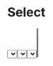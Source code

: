 
<Meta title="Forms|Select" component={Select} />

# Select

<Props of={Select} />

<Preview>
  <Story name="Default">
    <Select
        onChange={action('Select value')}
        options={[
          {
            value: '1',
            label: 'Option 1',
          },
          {
            value: '2',
            label: 'Option 2',
          },
          {
            value: '3',
            label: 'Option 3',
          },
          {
            value: '4',
            label: 'Option 4',
          },
        ]}
      />
  </Story>
</Preview>

## Validation states

<Preview>
  <Story name="Validation">
    <>
      <Select
        onChange={action('Select value')}
        success
        message="Looks good!"
        options={[
          {
            value: '1',
            label: 'Option 1',
          },
          {
            value: '2',
            label: 'Option 2',
          },
          {
            value: '3',
            label: 'Option 3',
          },
          {
            value: '4',
            label: 'Option 4',
          },
        ]}
      />
      <Select
        onChange={action('Select value')}
        danger
        message="Looks good!"
        options={[
          {
            value: '1',
            label: 'Option 1',
          },
          {
            value: '2',
            label: 'Option 2',
          },
          {
            value: '3',
            label: 'Option 3',
          },
          {
            value: '4',
            label: 'Option 4',
          },
        ]}
      />
    </>
  </Story>
</Preview>

## Multiple

<Preview>
  <Story name="Multiple">
    <Select
        onChange={action('Select value')}
        multiple
        options={[
          {
            value: '1',
            label: 'Option 1',
          },
          {
            value: '2',
            label: 'Option 2',
          },
          {
            value: '3',
            label: 'Option 3',
          },
          {
            value: '4',
            label: 'Option 4',
          },
        ]}
      />
  </Story>
</Preview>

## Default value

If you need to set a default value for the component you can use the 
`defaultValue` prop. For single pick select components you can simply 
set the prop to whatever value one of your `options` has. If you have
set the `multiple` prop, you can send and array of values like:
`['1', '2', '3']`.

<Preview>
  <Story name="Default Value">
    <Select
        onChange={action('Select value')}
        multiple
        defaultValue={['1', '2', '3']}
        options={[
          {
            value: '1',
            label: 'Option 1',
          },
          {
            value: '2',
            label: 'Option 2',
          },
          {
            value: '3',
            label: 'Option 3',
          },
          {
            value: '4',
            label: 'Option 4',
          },
        ]}
      />
  </Story>
</Preview>